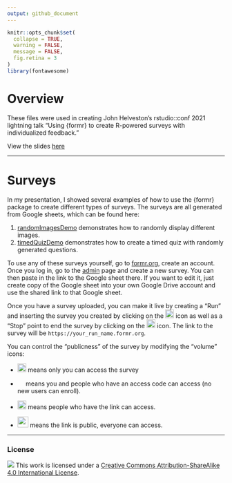 ```yaml
---
output: github_document
---
```


<!-- README.md is generated from README.Rmd. Please edit that file -->

```r
knitr::opts_chunk$set(
  collapse = TRUE,
  warning = FALSE,
  message = FALSE,
  fig.retina = 3
)
library(fontawesome)
```

# Overview

These files were used in creating John Helveston's rstudio::conf 2021 lightning talk "Using {formr} to create R-powered surveys with individualized feedback."

View the slides [here](https://jhelvy.github.io/surveys-with-formr/slides/surveys-with-formr.html)

-----

# Surveys

In my presentation, I showed several examples of how to use the {formr} package to create different types of surveys. The surveys are all generated from Google sheets, which can be found here:

1. [randomImagesDemo](https://docs.google.com/spreadsheets/d/1hs551J6PYJNxc4sftmJyUqj6XYGYFVnN_5faQBWY7cs/edit?usp=sharing) demonstrates how to randomly display different images.
2. [timedQuizDemo](https://docs.google.com/spreadsheets/d/1PAHG15ijvVpCO3Ny9biAnzJTonLLfzPDDBKg1vA0ZEs/edit?usp=sharing) demonstrates how to create a timed quiz with randomly generated questions.

To use any of these surveys yourself, go to [formr.org](https://formr.org/), create an account. Once you log in, go to the [admin](https://formr.org/admin) page and create a new survey. You can then paste in the link to the Google sheet there. If you want to edit it, just create copy of the Google sheet into your own Google Drive account and use the shared link to that Google sheet.

Once you have a survey uploaded, you can make it live by creating a "Run" and inserting the survey you created by clicking on the <img src="images/pen-square-solid.svg" width=20> icon as well as a "Stop" point to end the survey by clicking on the <img src="images/stop-solid.svg" width=20> icon. The link to the survey will be `https://your_run_name.formr.org`. 

You can control the "publicness" of the survey by modifying the "volume" icons: 

- <img src="images/eject-solid.svg" width=20> means only you can access the survey

- <img src="images/volume-off-solid.svg" width=15> means you and people who have an access code can access (no new users can enroll).

- <img src="images/volume-down-solid.svg" width=20> means people who have the link can access.

- <img src="images/volume-up-solid.svg" width=25> means the link is public, everyone can access.

-----

### License

![](https://i.creativecommons.org/l/by-sa/4.0/88x31.png)  This work is licensed under a [Creative Commons Attribution-ShareAlike 4.0 International License](https://creativecommons.org/licenses/by-sa/4.0/).
